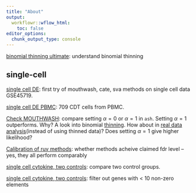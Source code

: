 ```yaml
---
title: "About"
output:
  workflowr::wflow_html:
    toc: false
editor_options:
  chunk_output_type: console
---
```


[binomial thinning ultimate](binomthinultimate.html): understand binomial thinning

## single-cell

[single cell DE](scde.html): first try of mouthwash, cate, sva methods on single cell data GSE45719. 

[single cell DE PBMC](scdePBMC2.html): 709 CDT cells from PBMC. 

[Check MOUTHWASH](scdeMouthwash.html): compare setting $\alpha=0$ or $\alpha=1$ in `ash`. Setting $\alpha=1$ outperforms. Why? A look into binomial [thinning](binomialthinning.html). How about in [real data analysis](scdeCheckAlpha.html)(instead of using thinned data)? Does setting $\alpha=1$ give higher likelihood?

[Calibration of ruv methods](scdeCalibration.html): whether methods acheive claimed fdr level -- yes, they all perform comparably

[single cell cytokine, two controls](sccytokines.html): compare two control groups. 

[single cell cytokine, two controls](sccytokines_filter10.html):  filter out genes with < 10 non-zero elements
